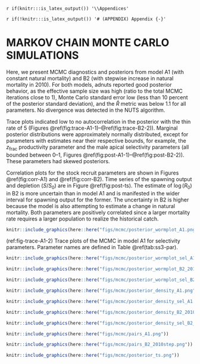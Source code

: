 <!-- The following code should appear at the beginning of the first appendix.
After that, all subsequent sections will be turned into appendices. -->

`r if(knitr:::is_latex_output()) '\\Appendices'`

`r if(!knitr:::is_latex_output()) '# (APPENDIX) Appendix {-}'`

# MARKOV CHAIN MONTE CARLO SIMULATIONS {#app:mcmc}

Here, we present MCMC diagnostics and posteriors from model A1 (with constant natural mortality) and B2 (with stepwise increase in natural mortality in 2010).
For both models, adnuts reported good posterior behavior, as the effective sample size was high (ratio to the total MCMC iterations close to 1), Monte Carlo standard error low (less than 10 percent of the posterior standard deviation), and the $\hat{R}$ metric was below 1.1 for all parameters.
No divergence was detected in the NUTS algorithm.

Trace plots indicated low to no autocorrelation in the posterior with the thin rate of 5 (Figures \@ref(fig:trace-A1-1)--\@ref(fig:trace-B2-2)).
Marginal posterior distributions were approximately normally distributed, except for parameters with estimates near their respective bounds, for example, the $z_\textrm{frac}$ productivity parameter and the male apical selectivity parameters (all bounded between 0--1, Figures \@ref(fig:post-A1-1)--\@ref(fig:post-B2-2)). 
These parameters had skewed posteriors.

Correlation plots for the stock recruit parameters are shown in Figures \@ref(fig:corr-A1) and \@ref(fig:corr-B2).
Time series of the spawning output and depletion ($S/S_0$) are in Figure \@ref(fig:post-ts).
The estimate of $\log(R_0)$ in B2 is more uncertain than in model A1 and is manifested in the wider interval for spawning output for the former. 
The uncertainty in B2 is higher because the model is also attempting to estimate a change in natural mortality. Both parameters are positively correlated since a larger mortality rate requires a larger population to realize the historical catch.

```r
knitr::include_graphics(here::here("figs/mcmc/posterior_wormplot_A1.png"))
```

(ref:fig-trace-A1-2) Trace plots of the MCMC in model A1 for selectivity parameters. Parameter names are defined in Table \@ref(tab:ss3-par).

```r
knitr::include_graphics(here::here("figs/mcmc/posterior_wormplot_sel_A1.png"))
```

```r
knitr::include_graphics(here::here("figs/mcmc/posterior_wormplot_B2_2010step.png"))
```

```r
knitr::include_graphics(here::here("figs/mcmc/posterior_wormplot_sel_B2_2010step.png"))
```

```r
knitr::include_graphics(here::here("figs/mcmc/posterior_density_A1.png"))
```

```r
knitr::include_graphics(here::here("figs/mcmc/posterior_density_sel_A1.png"))
```

```r
knitr::include_graphics(here::here("figs/mcmc/posterior_density_B2_2010step.png"))
```

```r
knitr::include_graphics(here::here("figs/mcmc/posterior_density_sel_B2_2010step.png"))
```

```r
knitr::include_graphics(here::here("figs/mcmc/pairs_A1.png"))
```

```r
knitr::include_graphics(here::here("figs/mcmc/pairs_B2_2010step.png"))
```

```r
knitr::include_graphics(here::here("figs/mcmc/posterior_ts.png"))
```

\clearpage
